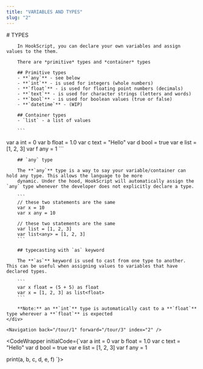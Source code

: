 ```yaml
---
title: "VARIABLES AND TYPES"
slug: "2"
---
```



<InstructionsWrapper>
	<div className="instructions-main">
		# TYPES

		In HookScript, you can declare your own variables and assign values to the them.

		There are *primitive* types and *container* types

		## Primitive types
		- **`any`** - see below
		- **`int`** - is used for integers (whole numbers)
		- **`float`** - is used for floating point numbers (decimals)
		- **`text`** - is used for character strings (letters and words)
		- **`bool`** - is used for boolean values (true or false)
		- **`datetime`** - (WIP)
		
		## Container types
		- `list` - a list of values

		```
var a int = 0
var b float = 1.0
var c text = "Hello"
var d bool = true
var e list = [1, 2, 3]
var f any = 1
		```

		## `any` type

		The **`any`** type is a way to say your variable/container can hold any type. This allows the language to be more
		dynamic. Under the hood, HookScript will automatically assign the `any` type whenever the developer does not explicitly declare a type.

		```
		// these two statements are the same
		var x = 10
		var x any = 10

		// these two statements are the same
		var list = [1, 2, 3]
		var list<any> = [1, 2, 3]
		```

		## typecasting with `as` keyword

		The **`as`** keyword is used to cast from one type to another. This can be useful when assigning values to variables that have declared types.

		```
		var x float = (5 + 5) as float
		var x = [1, 2, 3] as list<float>
		```

		**Note:** an **`int`** type is automatically cast to a **`float`** type wherever a **`float`** is expected
	</div>

	<Navigation back="/tour/1" forward="/tour/3" index="2" />

</InstructionsWrapper>

<CodeWrapper initialCode={`var a int = 0
var b float = 1.0
var c text = "Hello"
var d bool = true
var e list = [1, 2, 3]
var f any = 1

print(a, b, c, d, e, f)
`}>
</CodeWrapper>